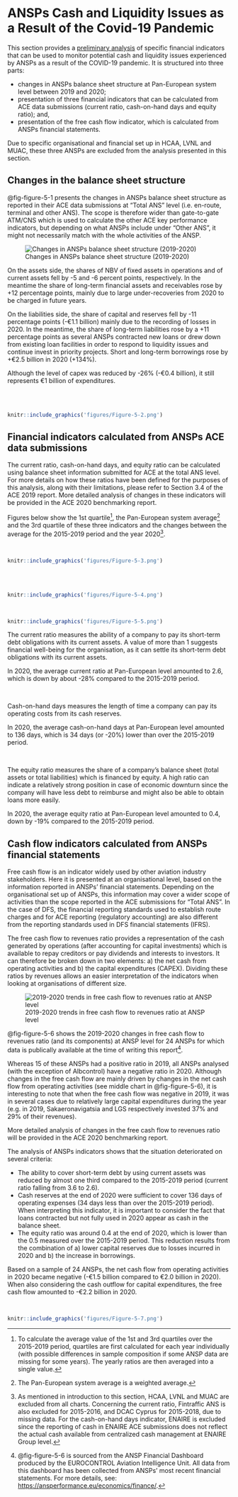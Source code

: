 # ANSPs Cash and Liquidity Issues as a Result of the Covid-19 Pandemic {#sec-covid}

This section provides a [preliminary analysis]{.ul} of specific financial indicators that can be used to monitor potential cash and liquidity issues experienced by ANSPs as a result of the COVID-19 pandemic. It is structured into three parts:

-   changes in ANSPs balance sheet structure at Pan-European system level between 2019 and 2020;
-   presentation of three financial indicators that can be calculated from ACE data submissions (current ratio, cash-on-hand days and equity ratio); and,
-   presentation of the free cash flow indicator, which is calculated from ANSPs financial statements.

Due to specific organisational and financial set up in HCAA, LVNL and MUAC, these three ANSPs are excluded from the analysis presented in this section.

## Changes in the balance sheet structure {#covid_1}

@fig-figure-5-1 presents the changes in ANSPs balance sheet structure as reported in their ACE data submissions at "Total ANS" level (i.e. en-route, terminal and other ANS). The scope is therefore wider than gate-to-gate ATM/CNS which is used to calculate the other ACE key performance indicators, but depending on what ANSPs include under "Other ANS", it might not necessarily match with the whole activities of the ANSP.

![Changes in ANSPs balance sheet structure (2019-2020)](figures/Figure-5-1.png){#fig-figure-5-1 width="85%}

::: {.infobox .blue data-latex=""}
::: {.left data-latex=""}
On the assets side, the shares of NBV of fixed assets in operations and of current assets fell by -5 and -6 percent points, respectively. In the meantime the share of long-term financial assets and receivables rose by +12 percentage points, mainly due to large under-recoveries from 2020 to be charged in future years.

On the liabilities side, the share of capital and reserves fell by -11 percentage points (-€1.1 billion) mainly due to the recording of losses in 2020. In the meantime, the share of long-term liabilities rose by a +11 percentage points as several ANSPs contracted new loans or drew down from existing loan facilities in order to respond to liquidity issues and continue invest in priority projects. Short and long-term borrowings rose by +€2.5 billion in 2020 (+134%).

Although the level of capex was reduced by -26% (-€0.4 billion), it still represents €1 billion of expenditures.
:::

::: {.right data-latex=""}
<br><br>

```r
knitr::include_graphics('figures/Figure-5-2.png')
```
:::
:::

## Financial indicators calculated from ANSPs ACE data submissions {#covid_2}

The current ratio, cash-on-hand days, and equity ratio can be calculated using balance sheet information submitted for ACE at the total ANS level. For more details on how these ratios have been defined for the purposes of this analysis, along with their limitations, please refer to Section 3.4 of the ACE 2019 report. More detailed analysis of changes in these indicators will be provided in the ACE 2020 benchmarking report.

Figures below show the 1st quartile[^ansps-cash-and-liquidity-issues-as-a-result-of-the-covid-19-pandemic-1], the Pan-European system average[^ansps-cash-and-liquidity-issues-as-a-result-of-the-covid-19-pandemic-2] and the 3rd quartile of these three indicators and the changes between the average for the 2015-2019 period and the year 2020[^ansps-cash-and-liquidity-issues-as-a-result-of-the-covid-19-pandemic-3].

[^ansps-cash-and-liquidity-issues-as-a-result-of-the-covid-19-pandemic-1]: To calculate the average value of the 1st and 3rd quartiles over the 2015-2019 period, quartiles are first calculated for each year individually (with possible differences in sample composition if some ANSP data are missing for some years). The yearly ratios are then averaged into a single value.

[^ansps-cash-and-liquidity-issues-as-a-result-of-the-covid-19-pandemic-2]: The Pan-European system average is a weighted average.

[^ansps-cash-and-liquidity-issues-as-a-result-of-the-covid-19-pandemic-3]: As mentioned in introduction to this section, HCAA, LVNL and MUAC are excluded from all charts. Concerning the current ratio, Fintraffic ANS is also excluded for 2015-2016, and DCAC Cyprus for 2015-2018, due to missing data. For the cash-on-hand days indicator, ENAIRE is excluded since the reporting of cash in ENAIRE ACE submissions does not reflect the actual cash available from centralized cash management at ENAIRE Group level.

::: {.infobox .blank data-latex=""}
::: {.left-narrow data-latex=""}
<br>

```r
knitr::include_graphics('figures/Figure-5-3.png')
```

<br><br>

```r
knitr::include_graphics('figures/Figure-5-4.png')
```

<br>

```r
knitr::include_graphics('figures/Figure-5-5.png')
```
:::

::: {.right-wide data-latex=""}
The current ratio measures the ability of a company to pay its short-term debt obligations with its current assets. A value of more than 1 suggests financial well-being for the organisation, as it can settle its short-term debt obligations with its current assets.

In 2020, the average current ratio at Pan-European level amounted to 2.6, which is down by about -28% compared to the 2015-2019 period.

<br>

Cash-on-hand days measures the length of time a company can pay its operating costs from its cash reserves.

In 2020, the average cash-on-hand days at Pan-European level amounted to 136 days, which is 34 days (or -20%) lower than over the 2015-2019 period.

<br>

The equity ratio measures the share of a company's balance sheet (total assets or total liabilities) which is financed by equity. A high ratio can indicate a relatively strong position in case of economic downturn since the company will have less debt to reimburse and might also be able to obtain loans more easily.

In 2020, the average equity ratio at Pan-European level amounted to 0.4, down by -19% compared to the 2015-2019 period.
:::
:::

## Cash flow indicators calculated from ANSPs financial statements {#sec-covid_3}

Free cash flow is an indicator widely used by other aviation industry stakeholders. Here it is presented at an organisational level, based on the information reported in ANSPs' financial statements. Depending on the organisational set up of ANSPs, this information may cover a wider scope of activities than the scope reported in the ACE submissions for "Total ANS". In the case of DFS, the financial reporting standards used to establish route charges and for ACE reporting (regulatory accounting) are also different from the reporting standards used in DFS financial statements (IFRS).

The free cash flow to revenues ratio provides a representation of the cash generated by operations (after accounting for capital investments) which is available to repay creditors or pay dividends and interests to investors. It can therefore be broken down in two elements: a) the net cash from operating activities and b) the capital expenditures (CAPEX). Dividing these ratios by revenues allows an easier interpretation of the indicators when looking at organisations of different size.

![2019-2020 trends in free cash flow to revenues ratio at ANSP level](figures/Figure-5-6.png){#fig-figure-5-6 width="100%}

@fig-figure-5-6 shows the 2019-2020 changes in free cash flow to revenues ratio (and its components) at ANSP level for 24 ANSPs for which data is publically available at the time of writing this report[^ansps-cash-and-liquidity-issues-as-a-result-of-the-covid-19-pandemic-4].

[^ansps-cash-and-liquidity-issues-as-a-result-of-the-covid-19-pandemic-4]: @fig-figure-5-6 is sourced from the ANSP Financial Dashboard produced by the EUROCONTROL Aviation Intelligence Unit. All data from this dashboard has been collected from ANSPs' most recent financial statements. For more details, see: <https://ansperformance.eu/economics/finance/>.

Whereas 15 of these ANSPs had a positive ratio in 2019, all ANSPs analysed (with the exception of Albcontrol) have a negative ratio in 2020. Although changes in the free cash flow are mainly driven by changes in the net cash flow from operating activities (see middle chart in @fig-figure-5-6), it is interesting to note that when the free cash flow was negative in 2019, it was in several cases due to relatively large capital expenditures during the year (e.g. in 2019, Sakaeronavigatsia and LGS respectively invested 37% and 29% of their revenues).

More detailed analysis of changes in the free cash flow to revenues ratio will be provided in the ACE 2020 benchmarking report.

::: {.infobox .blue}
::: {.left}
The analysis of ANSPs indicators shows that the situation deteriorated on several criteria:

-   The ability to cover short-term debt by using current assets was reduced by almost one third compared to the 2015-2019 period (current ratio falling from 3.6 to 2.6).
-   Cash reserves at the end of 2020 were sufficient to cover 136 days of operating expenses (34 days less than over the 2015-2019 period). When interpreting this indicator, it is important to consider the fact that loans contracted but not fully used in 2020 appear as cash in the balance sheet.
-   The equity ratio was around 0.4 at the end of 2020, which is lower than the 0.5 measured over the 2015-2019 period. This reduction results from the combination of a) lower capital reserves due to losses incurred in 2020 and b) the increase in borrowings.

Based on a sample of 24 ANSPs, the net cash flow from operating activities in 2020 became negative (-€1.5 billion compared to €2.0 billion in 2020). When also considering the cash outflow for capital expenditures, the free cash flow amounted to -€2.2 billion in 2020.
:::

::: {.right}
<br>

```r
knitr::include_graphics('figures/Figure-5-7.png')
```
:::
:::

